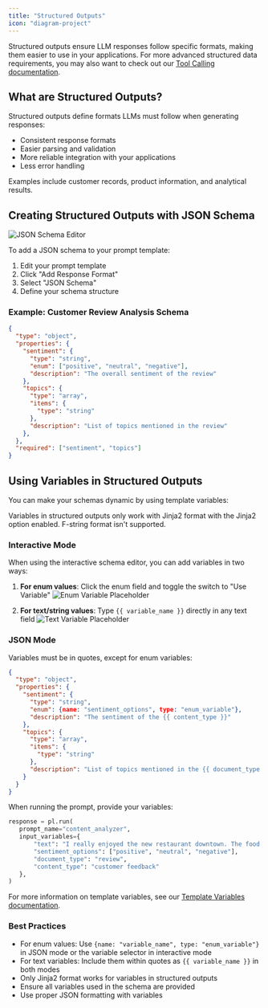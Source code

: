 ```yaml
---
title: "Structured Outputs"
icon: "diagram-project"
---
```


Structured outputs ensure LLM responses follow specific formats, making them easier to use in your applications. For more advanced structured data requirements, you may also want to check out our [Tool Calling documentation](/features/prompt-registry/tool-calling).

## What are Structured Outputs?

Structured outputs define formats LLMs must follow when generating responses:

- Consistent response formats
- Easier parsing and validation
- More reliable integration with your applications
- Less error handling

Examples include customer records, product information, and analytical results.

## Creating Structured Outputs with JSON Schema

![JSON Schema Editor](/images/structured-outputs-schema.png)

To add a JSON schema to your prompt template:

1. Edit your prompt template
2. Click "Add Response Format"
3. Select "JSON Schema"
4. Define your schema structure

### Example: Customer Review Analysis Schema

```json
{
  "type": "object",
  "properties": {
    "sentiment": {
      "type": "string",
      "enum": ["positive", "neutral", "negative"],
      "description": "The overall sentiment of the review"
    },
    "topics": {
      "type": "array",
      "items": {
        "type": "string"
      },
      "description": "List of topics mentioned in the review"
    },
  },
  "required": ["sentiment", "topics"]
}
```

## Using Variables in Structured Outputs

You can make your schemas dynamic by using template variables:

<Note>
Variables in structured outputs only work with Jinja2 format with the Jinja2 option enabled. F-string format isn't supported.
</Note>

### Interactive Mode

When using the interactive schema editor, you can add variables in two ways:

1. **For enum values**: Click the enum field and toggle the switch to "Use Variable"
   ![Enum Variable Placeholder](/images/enum-variable-placeholder.png)

2. **For text/string values**: Type `{{ variable_name }}` directly in any text field
   ![Text Variable Placeholder](/images/text-variable-placeholder.png)

### JSON Mode

Variables must be in quotes, except for enum variables:

```json Jinja2
{
  "type": "object",
  "properties": {
    "sentiment": {
      "type": "string",
      "enum": {name: "sentiment_options", type: "enum_variable"},
      "description": "The sentiment of the {{ content_type }}"
    },
    "topics": {
      "type": "array",
      "items": {
        "type": "string"
      },
      "description": "List of topics mentioned in the {{ document_type }}"
    }
  }
}
```

When running the prompt, provide your variables:

```python
response = pl.run(
   prompt_name="content_analyzer",
   input_variables={
       "text": "I really enjoyed the new restaurant downtown. The food was amazing and the service was excellent.",
       "sentiment_options": ["positive", "neutral", "negative"],
       "document_type": "review",
       "content_type": "customer feedback"
   },
)
```

For more information on template variables, see our [Template Variables documentation](/features/prompt-registry/template-variables).

### Best Practices

- For enum values: Use `{name: "variable_name", type: "enum_variable"}` in JSON mode or the variable selector in interactive mode
- For text variables: Include them within quotes as `{{ variable_name }}` in both modes
- Only Jinja2 format works for variables in structured outputs
- Ensure all variables used in the schema are provided
- Use proper JSON formatting with variables
